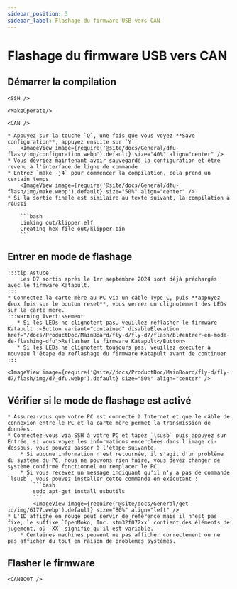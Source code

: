 ```yaml
---
sidebar_position: 3
sidebar_label: Flashage du firmware USB vers CAN
---
```




# Flashage du firmware USB vers CAN

## Démarrer la compilation

    <SSH />

    <MakeOperate/>

    <CAN />

    * Appuyez sur la touche `Q`, une fois que vous voyez **Save configuration**, appuyez ensuite sur `Y`
        <ImageView image={require('@site/docs/General/dfu-flash/img/configuration.webp').default} size="40%" align="center" />
    * Vous devriez maintenant avoir sauvegardé la configuration et être revenu à l'interface de ligne de commande
    * Entrez `make -j4` pour commencer la compilation, cela prend un certain temps
        <ImageView image={require('@site/docs/General/dfu-flash/img/make.webp').default} size="50%" align="center" />
    * Si la sortie finale est similaire au texte suivant, la compilation a réussi

        ```bash
        Linking out/klipper.elf
        Creating hex file out/klipper.bin
        ```
## Entrer en mode de flashage

    :::tip Astuce
        Les D7 sortis après le 1er septembre 2024 sont déjà préchargés avec le firmware Katapult.
    :::
    * Connectez la carte mère au PC via un câble Type-C, puis **appuyez deux fois sur le bouton reset**, vous verrez un clignotement des LEDs sur la carte mère.
    :::warning Avertissement
       * Si les LEDs ne clignotent pas, veuillez reflasher le firmware Katapult :<Button variant="contained" disableElevation href="/docs/ProductDoc/MainBoard/fly-d/fly-d7/flash/bl#entrer-en-mode-de-flashing-dfu">Reflasher le firmware Katapult</Button>
       * Si les LEDs ne clignotent toujours pas, veuillez exécuter à nouveau l'étape de reflashage du firmware Katapult avant de continuer
    :::

    <ImageView image={require('@site//docs/ProductDoc/MainBoard/fly-d/fly-d7/flash/img/d7_dfu.webp').default} size="50%" align="center" />
## Vérifier si le mode de flashage est activé

    * Assurez-vous que votre PC est connecté à Internet et que le câble de connexion entre le PC et la carte mère permet la transmission de données.
    * Connectez-vous via SSH à votre PC et tapez `lsusb` puis appuyez sur Entrée, si vous voyez les informations encerclées dans l'image ci-dessous, vous pouvez passer à l'étape suivante.
        * Si aucune information n'est retournée, il s'agit d'un problème du système du PC, nous ne pouvons rien faire, vous devez changer de système confirmé fonctionnel ou remplacer le PC.
        * Si vous recevez un message indiquant qu'il n'y a pas de commande `lsusb`, vous pouvez installer cette commande en exécutant :
            ```bash
            sudo apt-get install usbutils
            ```
            <ImageView image={require('@site/docs/General/get-id/img/6177.webp').default} size="80%" align="left" /> 
    * L'ID affiché en rouge peut servir de référence mais il n'est pas fixe, le suffixe `OpenMoko, Inc. stm32f072xx` contient des éléments de jugement, où `XX` signifie qu'il est variable.
        * Certaines machines peuvent ne pas afficher correctement ou ne pas afficher du tout en raison de problèmes systèmes.

## Flasher le firmware

    <CANBOOT />
